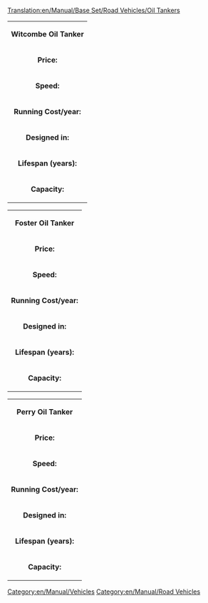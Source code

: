 [[Translation:en/Manual/Base Set/Road Vehicles/Oil Tankers]]
[[Category:en/Manual/Vehicles]][[Category:en/Manual/Road Vehicles]]
{|
| colspan=2 align=center| '''Witcombe Oil Tanker'''
|-
| '''Price:'''|| £4,510 ($9,020) 
|-
| '''Speed:''' || 30 mph (48 km/h)
|-
| '''Running Cost/year:'''||£421 ($842)
|-
| '''Designed in:'''||1936
|-
| '''Lifespan (years):'''||15
|-
| '''Capacity:'''||21,000 litres of oil
|}

{|
| colspan=2 align=center| '''Foster Oil Tanker'''
|-
| '''Price:'''|| £5,740 ($11,480) 
|-
| '''Speed:''' || 55 mph (88 km/h)
|-
| '''Running Cost/year:'''||£787 ($1,574)
|-
| '''Designed in:'''||1973
|-
| '''Lifespan (years):'''||15
|-
| '''Capacity:'''||25,000 litres of oil
|}

{|
| colspan=2 align=center| '''Perry Oil Tanker'''
|-
| '''Price:'''|| £6,150 ($12,300) 
|-
| '''Speed:''' || 70 mph (112 km/h)
|-
| '''Running Cost/year:'''||£1,125 ($2,250)
|-
| '''Designed in:'''||2005
|-
| '''Lifespan (years):'''||15
|-
| '''Capacity:'''||27,000 litres of oil
|}